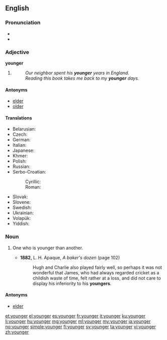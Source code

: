 ==English==

===Pronunciation===
* {{audio|en-us-younger.ogg|Audio (US)}}
* {{rhymes|ʌŋɡə(r)}}

===Adjective===
'''younger'''

# {{comparative of|young}}
#: ''Our neighbor spent his '''younger''' years in England.''
#: ''Reading this book takes me back to my '''younger''' days.''

====Antonyms====
* [[elder]]
* [[older]]

====Translations====
{{trans-top|in an earlier period of life}}
* Belarusian: {{t-|be|малодшы|tr=malódšy|sc=Cyrl}}
* Czech: {{t+|cs|mladší}}
* German: {{t+|de|jünger}}
* Italian: {{t+|it|minore}}
* Japanese: {{t-|ja|年下|tr=とししたの, toshishita no|alt=年下の|sc=Jpan}}
* Khmer: {{t-|km|ក្មេងជាង|tr=kmeeng jieng|sc=Khmr}}
* Polish: {{t-|pl|młodszy}}
* Russian: {{t+|ru|младший|tr=mládšij}}
* Serbo-Croatian:
*: Cyrillic: {{t-|sh|млађи}}
*: Roman: {{t-|sh|mlađi}}
{{trans-mid}}
* Slovak: {{t-|sk|mladší}}
* Slovene: {{t+|sl|mlajši}}
* Swedish: {{t+|sv|yngre}}
* Ukrainian: {{t-|uk|молодший|tr=molódšyj|sc=Cyrl}}
* Volapük: {{t-|vo|yunikum}}
* Yiddish: {{t-|yi|ייִנגער|sc=Hebr}}
{{trans-bottom}}

===Noun===
{{en-noun}}

# {{rare}} One who is younger than another.
#* '''1882''', L. H. Apaque, ''A baker's dozen'' (page 102)
#*: Hugh and Charlie also played fairly well, so perhaps it was not wonderful that James, who had always regarded cricket as a childish waste of time, felt rather at a loss, and did not care to display his inferiority to his '''youngers'''.

====Antonyms====
* [[elder]]

[[et:younger]]
[[el:younger]]
[[es:younger]]
[[fr:younger]]
[[it:younger]]
[[ku:younger]]
[[li:younger]]
[[hu:younger]]
[[mg:younger]]
[[ml:younger]]
[[my:younger]]
[[ja:younger]]
[[no:younger]]
[[simple:younger]]
[[fi:younger]]
[[sv:younger]]
[[ta:younger]]
[[vi:younger]]
[[zh:younger]]